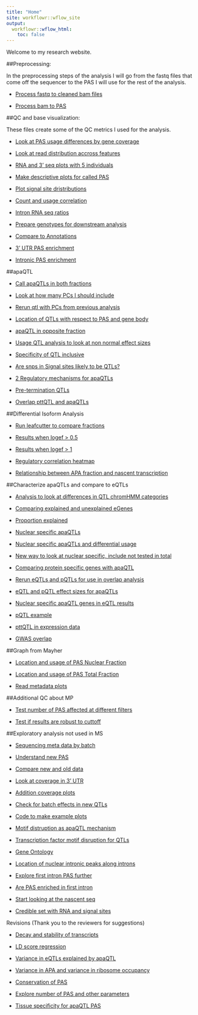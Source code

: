 ```yaml
---
title: "Home"
site: workflowr::wflow_site
output:
  workflowr::wflow_html:
    toc: false
---
```


Welcome to my research website.


##Preprocessing:

In the preprocessing steps of the analysis I will go from the fastq files that come off the sequencer to the PAS I will use for the rest of the analysis. 

* [Process fastq to cleaned bam files](fastq2bam.html)

* [Process bam to PAS](bam2pas.html) 


##QC and base visualization:

These files create some of the QC metrics I used for the analysis.

* [Look at PAS usage differences by gene coverage](PASusageQC.html) 

* [Look at read distribution accross features](Readdistagainstfeatures.html) 

* [RNA and 3' seq plots with 5 individuals](newDTplots.html) 

* [Make descriptive plots for called PAS](PASdescriptiveplots.html)  

* [Plot signal site dristributions](signalsiteanalysis.html)  

* [Count and usage correlation](corrbetweenind.html)  

* [Intron RNA seq ratios](intonRNAratio.html)

* [Prepare genotypes for downstream analysis](geno_proc.html)

* [Compare to Annotations](compareAnnotatedpas.html)  

* [3' UTR PAS enrichment](UtrPASenrichment.html)

* [Intronic PAS enrichment](IntronicPASenrichment.html)



##apaQTL  


* [Call apaQTLs in both fractions](mapapaQTL.html)  

* [Look at how many PCs I should include](choosePCs.html)

* [Rerun qtl with PCs from previous analysis](rerunQTL_changePC.html)

* [Location of QTLs with respect to PAS and gene body](QTLlocation.html)

* [apaQTL in opposite fraction](apaQTLoverlap.html)

* [Usage QTL analysis to look at non normal effect sizes](nonNormQTL.html)

* [Specificity of QTL inclusive](QTL_inclusivePASset.html)

* [Are snps in Signal sites likely to be QTLs?](snpinSS.html)

* [2 Regulatory mechanisms for apaQTLs](twoRegMech.html)

* [Pre-termination QTLs](PrematureTermQTL.html)

* [Overlap pttQTL and apaQTLs](pttgeneinAPA.html)

##Differential Isoform Analysis  

* [Run leafcutter to compare fractions](DiffIsoAnalysis.html)  

* [Results when logef > 0.5](diffiso_logef5.html)  

* [Results when logef > 1](diffuse_logef1.html) 

* [Regulatory correlation heatmap](rna_netseq_h3k12ac.html)  

* [Relationship between APA fraction and nascent transcription](nascenttranscription.html)  


##Characterize apaQTLs and compare to eQTLs 

* [Analysis to look at differences in QTL chromHMM categories](chromHHMQTL.html)  

* [Comparing explained and unexplained eGenes](exvunexpeQTL.html)  

* [Proportion explained](propeQTLs_explained.html)

* [Nuclear specific apaQTLs](NuclearSpecAPAqtl.html)

* [Nuclear specific apaQTLs and differential usage](usageNucspecapaQTLs.html)

* [New way to look at nuclear specific, include not tested in total](NuclearSpecIncludeNotTested.html)

* [Comparing protein specific genes with apaQTL](pQTLandeQTLoverlap.html)

* [Rerun eQTLs and pQTLs for use in overlap analysis](molQTL.html)

* [eQTL and pQTL effect sizes for apaQTLs](eQTLeffectNucspecapa.html)

* [Nuclear specific apaQTL genes in eQTL results](nucSpecinEQTLs.html)

* [pQTL example](pQTLexampleplot.html)

* [pttQTL in expression data](pttQTLinE.html)

* [GWAS overlap](gwasOverlap.html)


##Graph from Mayher   

* [Location and usage of PAS Nuclear Fraction](PAS_graphs.html)  

* [Location and usage of PAS Total Fraction](PAS_graphs_total.html)  

* [Read metadata plots](reads_graphs.html)

##Additional QC about MP

* [Test number of PAS affected at different filters](flagMPpas.html)

* [Test if results are robust to cuttoff](version15bpfilter.html)

##Exploratory analysis not used in MS  

* [Sequencing meta data by batch](seqmetadatanalysis.html)    

* [Understand new PAS](NewvOldPeakQC.html)  

* [Compare new and old data](recomputeusageold.html)

* [Look at coverage in 3' UTR](reads2UTR.html)  

* [Addition coverage plots](additionalCoveragePlots.html)

* [Check for batch effects in new QTLs](newQTLheatmap.html)  

* [Code to make example plots](QTLexampleplots.html)

* [Motif distruption as apaQTL mechanism](motifDisruption.html)  

* [Transcription factor motif disruption for QTLs](TF_motifdisrupt.html)

* [Gene Ontology](GO_apaQTLS.html)

* [Location of nuclear intronic peaks along introns](nucintronicanalysis.html)  

* [Explore first intron PAS further](verifyFirstintronresult.html)

* [Are PAS enriched in first intron](checkfirstintron.html)

* [Start looking at the nascent seq](nascentRNA.html)

* [Credible set with RNA and signal sites](HighCrediblePAS.html)


Revisions (Thank you to the reviewers for suggestions)  

* [Decay and stability of transcripts](decayAndStability.html)  

* [LD score regression](LDregress.html)  

* [Variance in eQTLs explained by apaQTL](varEqtl2varAPAqtl.html)  

* [Variance in APA and variance in ribosome occupancy](varAPAvarRibo.html)

* [Conservation of PAS](ConservationPAS.html)

* [Explore number of PAS and other parameters](ExploreNpas.html)

* [Tissue specificity for apaQTL PAS](apaQTL_tissueSpec.html)


